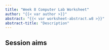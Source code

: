 ```yaml
---
title: "Week 8 Computer Lab Worksheet"
author: "{{< var author >}}"
abstract: "{{< var worksheet-abstract.w8 >}}"
abstract-title: "Description"
---
```


## Session aims
